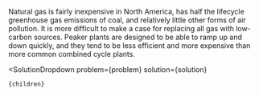

Natural gas is fairly inexpensive in North America, has half the lifecycle greenhouse gas emissions of coal, and relatively little other forms of air pollution. It is more difficult to make a case for replacing all gas with low-carbon sources. Peaker plants are designed to be able to ramp up and down quickly, and they tend to be less efficient and more expensive than more common combined cycle plants.

  <SolutionDropdown 
    problem={problem} 
    solution={solution}
  >
    {children}
  </SolutionDropdown>